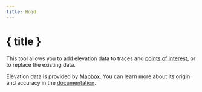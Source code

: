 ```yaml
---
title: Höjd
---
```


<script>
</script>

# <MountainSnow size="24" class="inline-block" style="margin-bottom: 5px" /> { title }

This tool allows you to add elevation data to traces and [points of interest](../gpx), or to replace the existing data.

<div class="flex flex-row justify-center">
    <Elevation class="text-foreground p-3 border rounded-md shadow-lg" />
</div>

<DocsNote>

Elevation data is provided by <a href="https://mapbox.com" target="_blank">Mapbox</a>.
You can learn more about its origin and accuracy in the <a href="https://docs.mapbox.com/data/tilesets/reference/mapbox-terrain-dem-v1/#elevation-data" target="_blank">documentation</a>.

</DocsNote>
